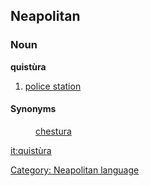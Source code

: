 ==Neapolitan==
===Noun===
'''quistùra'''
#[[police station]]

====Synonyms====
:[[chestura]]

[[Category: Neapolitan language]]
[[it:quistùra]]